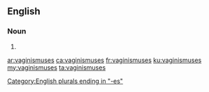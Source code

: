 ==English==

===Noun===
{{head|en|plural}}

# {{plural of|vaginismus|lang=en}}

[[Category:English plurals ending in "-es"]]

[[ar:vaginismuses]]
[[ca:vaginismuses]]
[[fr:vaginismuses]]
[[ku:vaginismuses]]
[[my:vaginismuses]]
[[ta:vaginismuses]]